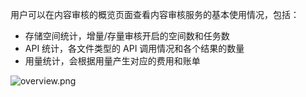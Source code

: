 用户可以在内容审核的概览页面查看内容审核服务的基本使用情况，包括：

* 存储空间统计，增量/存量审核开启的空间数和任务数
* API 统计，各文件类型的 API 调用情况和各个结果的数量
* 用量统计，会根据用量产生对应的费用和账单

![overview.png](https://dn-odum9helk.qbox.me/FqDTV22hHTFUDkzxIOVL9hFMNxY6)
